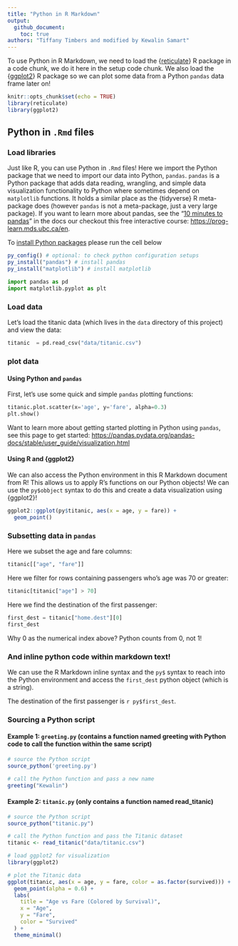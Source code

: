 ```yaml
---
title: "Python in R Markdown"
output: 
  github_document:
    toc: true
authors: "Tiffany Timbers and modified by Kewalin Samart" 
---
```


To use Python in R Markdown, we need to load the 
{[reticulate](https://rstudio.github.io/reticulate/)} R package in a 
code chunk, we do it here in the setup code chunk. We also load the 
{[ggplot2](https://ggplot2.tidyverse.org/)} R package so we can plot some data 
from a Python `pandas` data frame later on!

```r
knitr::opts_chunk$set(echo = TRUE)
library(reticulate)
library(ggplot2)
```

## Python in `.Rmd` files
### Load libraries

Just like R, you can use Python in `.Rmd` files! Here we import the Python 
package that we need to import our data into Python, `pandas`. `pandas` is a
Python package that adds data reading, wrangling, and simple data visualization 
functionality to Python where sometimes depend on `matplotlib` functions. It holds a similar place as the {tidyverse} R 
meta-package does (however `pandas` is not a meta-package, just a very large
package). If you want to learn more about pandas, see the 
"[10 minutes to pandas](https://pandas.pydata.org/pandas-docs/stable/user_guide/10min.html)"
in the docs our checkout this free interactive course: <https://prog-learn.mds.ubc.ca/en>.

To [install Python packages](https://rstudio.github.io/reticulate/articles/python_packages.html) please run the cell below 
```r
py_config() # optional: to check python configuration setups
py_install("pandas") # install pandas
py_install("matplotlib") # install matplotlib
```

```python
import pandas as pd
import matplotlib.pyplot as plt
```

### Load data

Let's load the titanic data (which lives in the `data` directory of this 
project) and view the data:

```python
titanic  = pd.read_csv("data/titanic.csv")
```

### plot data

#### Using Python and `pandas`
First, let's use some quick and simple `pandas` plotting functions:

```python
titanic.plot.scatter(x='age', y='fare', alpha=0.3)
plt.show()
```

Want to learn more about getting started plotting in Python using `pandas`, 
see this page to get started: <https://pandas.pydata.org/pandas-docs/stable/user_guide/visualization.html>

#### Using R and {ggplot2}

We can also access the Python environment in this R Markdown document from R! 
This allows us to apply R's functions on our Python objects! We can use the 
`py$obbject` syntax to do this and create a data visualization using {ggplot2}!

```r
ggplot2::ggplot(py$titanic, aes(x = age, y = fare)) +
  geom_point()
```



### Subsetting data in `pandas`

Here we subset the age and fare columns:

```python
titanic[["age", "fare"]]
```


Here we filter for rows containing passengers who's age was 70 or greater:

```python
titanic[titanic["age"] > 70]
```

Here we find the destination of the first passenger:

```python
first_dest = titanic["home.dest"][0]
first_dest
```

Why 0 as the numerical index above? Python counts from 0, not 1!

### And inline python code within markdown text!

We can use the R Markdown inline syntax and the `py$` syntax to reach into the 
Python environment and access the `first_dest` python object (which is a string).

The destination of the first passenger is `r py$first_dest`.

### Sourcing a Python script

#### Example 1: `greeting.py` (contains a function named greeting with Python code to call the function within the same script)
```r
# source the Python script
source_python('greeting.py')

# call the Python function and pass a new name
greeting("Kewalin")
```

#### Example 2: `titanic.py` (only contains a function named read_titanic)
```r
# source the Python script
source_python("titanic.py")

# call the Python function and pass the Titanic dataset
titanic <- read_titanic("data/titanic.csv")

# load ggplot2 for visualization
library(ggplot2)

# plot the Titanic data
ggplot(titanic, aes(x = age, y = fare, color = as.factor(survived))) +
  geom_point(alpha = 0.6) +
  labs(
    title = "Age vs Fare (Colored by Survival)",
    x = "Age",
    y = "Fare",
    color = "Survived"
  ) +
  theme_minimal()

```
